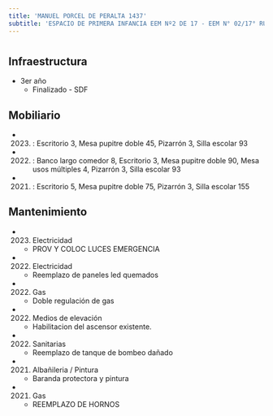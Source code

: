 ```yaml
---
title: 'MANUEL PORCEL DE PERALTA 1437'
subtitle: 'ESPACIO DE PRIMERA INFANCIA EEM Nº2 DE 17 - EEM N° 02/17° RUMANIA - CBFO N° 02 SALVADOR MAZA'
---
```


#
## Infraestructura

* 3er año 
    + Finalizado - SDF 


## Mobiliario

*  (2023) : Escritorio 3, Mesa pupitre doble 45, Pizarrón 3, Silla escolar 93 

*  (2022) : Banco largo comedor 8, Escritorio 3, Mesa pupitre doble 90, Mesa usos múltiples 4, Pizarrón 3, Silla escolar 93 

*  (2021) : Escritorio 5, Mesa pupitre doble 75, Pizarrón 3, Silla escolar 155 





## Mantenimiento

*  (2023) Electricidad 
    + PROV Y COLOC LUCES EMERGENCIA

*  (2022) Electricidad 
    + Reemplazo de paneles led quemados

*  (2022) Gas 
    + Doble regulación de gas

*  (2022) Medios de elevación 
    + Habilitacion del ascensor existente.

*  (2022) Sanitarias 
    + Reemplazo de tanque de bombeo dañado

*  (2021) Albañileria / Pintura 
    + Baranda protectora y pintura

*  (2021) Gas 
    + REEMPLAZO DE HORNOS







